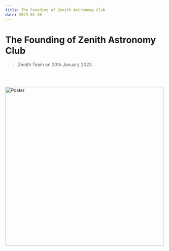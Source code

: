 ```yaml
---
title: The Founding of Zenith Astronomy Club
date: 2023-01-20
---
```



# The Founding of Zenith Astronomy Club
> Zenith Team on 20th January 2023

<br></br>
<div className='flex justify-center'>
<Image 
    src="https://res.cloudinary.com/dwrbu6mcc/image/upload/v1726501090/Zenith-Website/Events/zenith/Founding/25/8_skssm9.jpg"
    alt="Poster"
    width="500"
    height="500"
    className="rounded-2xl w-1/2 h-auto"
/>
</div>